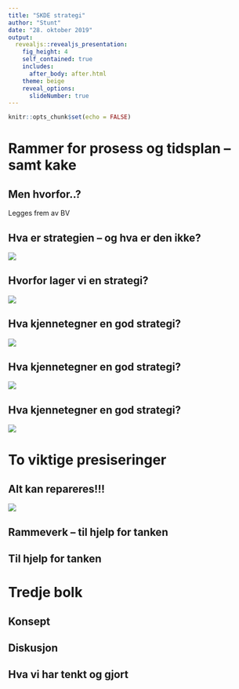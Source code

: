 ```yaml
---
title: "SKDE strategi"
author: "Stunt"
date: "28. oktober 2019"
output:
  revealjs::revealjs_presentation:
    fig_height: 4
    self_contained: true
    includes:
      after_body: after.html
    theme: beige
    reveal_options:
      slideNumber: true
---
```


```r
knitr::opts_chunk$set(echo = FALSE)
```

# Rammer for prosess og tidsplan -- samt kake

## Men hvorfor..?
Legges frem av BV

## Hva er strategien -- og hva er den ikke?
![](./figs/toc.jpg)



## Hvorfor lager vi en strategi?
![](./figs/rammebetingelser.jpg)

## Hva kjennetegner en god strategi?
![](./figs/prioritere.jpg)

## Hva kjennetegner en god strategi?
![](./figs/trajectory.jpg)

## Hva kjennetegner en god strategi?
![](./figs/fristelse.jpg)

# To viktige presiseringer

## Alt kan repareres!!!
![](./figs/repareres.jpg)

## Rammeverk -- til hjelp for tanken

## Til hjelp for tanken


# Tredje bolk 

## Konsept 

## Diskusjon 

## Hva vi har tenkt og gjort 
